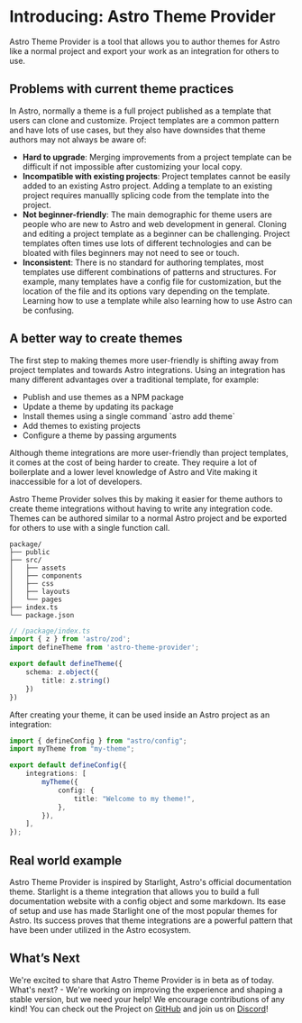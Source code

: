 # Introducing: Astro Theme Provider


Astro Theme Provider is a tool that allows you to author themes for Astro like a normal project and export your work as an integration for others to use. 

## Problems with current theme practices

In Astro, normally a theme is a full project published as a template that users can clone and customize. Project templates are a common pattern and have lots of use cases, but they also have downsides that theme authors may not always be aware of:

- **Hard to upgrade**: Merging improvements from a project template can be difficult if not impossible after customizing your local copy.
- **Incompatible with existing projects**: Project templates cannot be easily added to an existing Astro project. Adding a template to an existing project requires manuallly splicing code from the template into the project.
- **Not beginner-friendly**: The main demographic for theme users are people who are new to Astro and web development in general. Cloning and editing a project template as a beginner can be challenging. Project templates often times use lots of different technologies and can be bloated with files beginners may not need to see or touch.
- **Inconsistent**: There is no standard for authoring templates, most templates use different combinations of patterns and structures. For example, many templates have a config file for customization, but the location of the file and its options vary depending on the template. Learning how to use a template while also learning how to use Astro can be confusing.

## A better way to create themes

The first step to making themes more user-friendly is shifting away from project templates and towards Astro integrations. Using an integration has many different advantages over a traditional template, for example:

* Publish and use themes as a NPM package
* Update a theme by updating its package
* Install themes using a single command \`astro add theme\`
* Add themes to existing projects
* Configure a theme by passing arguments

Although theme integrations are more user-friendly than project templates, it comes at the cost of being harder to create. They require a lot of boilerplate and a lower level knowledge of Astro and Vite making it inaccessible for a lot of developers.

Astro Theme Provider solves this by making it easier for theme authors to create theme integrations without having to write any integration code. Themes can be authored similar to a normal Astro project and be exported for others to use with a single function call.

```
package/
├── public
├── src/
│   ├── assets
│   ├── components
│   ├── css
│   ├── layouts
│   └── pages
├── index.ts
└── package.json
```

```ts
// /package/index.ts
import { z } from 'astro/zod'; 
import defineTheme from 'astro-theme-provider';

export default defineTheme({
    schema: z.object({
        title: z.string()
    })
})
```

After creating your theme, it can be used inside an Astro project as an integration:

```ts
import { defineConfig } from "astro/config";
import myTheme from "my-theme";

export default defineConfig({
    integrations: [
        myTheme({
            config: {
                title: "Welcome to my theme!",
            },
        }),
    ],
});
```


## Real world example

Astro Theme Provider is inspired by Starlight, Astro's official documentation theme. Starlight is a theme integration that allows you to build a full documentation website with a config object and some markdown. Its ease of setup and use has made Starlight one of the most popular themes for Astro. Its success proves that theme integrations are a powerful pattern that have been under utilized in the Astro ecosystem.

## What’s Next

We're excited to share that Astro Theme Provider is in beta as of today. What's next? - We're working on improving the experience and shaping a stable version, but we need your help! We encourage contributions of any kind! You can check out the Project on [GitHub](https://github.com/astrolicious/astro-theme-provider) and join us on [Discord](https://chat.astrolicious.dev)!